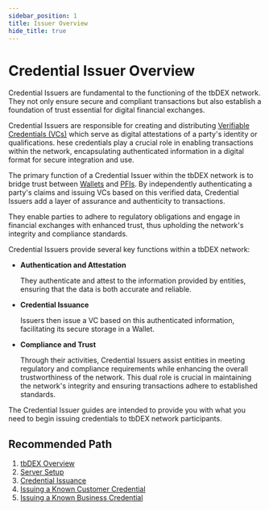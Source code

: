 ```yaml
---
sidebar_position: 1
title: Issuer Overview
hide_title: true
---
```


# Credential Issuer Overview

Credential Issuers are fundamental to the functioning of the tbDEX network.
They not only ensure secure and compliant transactions but also establish a foundation of trust essential for digital financial exchanges.

Credential Issuers are responsible for creating and distributing [Verifiable Credentials (VCs)](/docs/web5/verifiable-credentials/what-are-vcs) which serve as digital attestations of a party's identity or qualifications. 
hese credentials play a crucial role in enabling transactions within the network, encapsulating authenticated information in a digital format for secure integration and use.

The primary function of a Credential Issuer within the tbDEX network is to bridge trust between [Wallets](/docs/tbdex/wallet/overview) and [PFIs](/docs/tbdex/pfi/overview). 
By independently authenticating a party's claims and issuing VCs based on this verified data, Credential Issuers add a layer of assurance and authenticity to transactions.

They enable parties to adhere to regulatory obligations and engage in financial exchanges with enhanced trust, thus upholding the network's integrity and compliance standards.

Credential Issuers provide several key functions within a tbDEX network:

* **Authentication and Attestation** 

    They authenticate and attest to the information provided by entities, ensuring that the data is both accurate and reliable.

* **Credential Issuance** 

    Issuers then issue a VC based on this authenticated information, facilitating its secure storage in a Wallet.

* **Compliance and Trust** 

    Through their activities, Credential Issuers assist entities in meeting regulatory and compliance requirements while enhancing the overall trustworthiness of the network. This dual role is crucial in maintaining the network's integrity and ensuring transactions adhere to established standards.

The Credential Issuer guides are intended to provide you with what you need to begin issuing credentials to tbDEX network participants.

## Recommended Path

1. [tbDEX Overview](/docs/tbdex/)
2. [Server Setup](/docs/tbdex/issuer/vc-serverSetup)
3. [Credential Issuance](/docs/tbdex/issuer/vc-issuance)
4. [Issuing a Known Customer Credential](/docs/tbdex/issuer/kcc/kcc-issuer)
5. [Issuing a Known Business Credential](/docs/tbdex/issuer/kbc/kbc-issuer)
